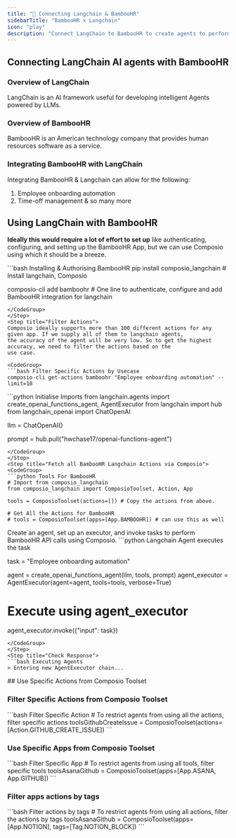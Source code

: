 ```yaml
---
title: "🚀 Connecting Langchain & BambooHR"
sidebarTitle: "BambooHR x Langchain"
icon: "play"
description: "Connect LangChain to BambooHR to create agents to perform tasks using natural language"
---
```


## Connecting LangChain AI agents with BambooHR

### Overview of LangChain

LangChain is an AI framework useful for developing intelligent Agents powered by LLMs.

### Overview of BambooHR

BambooHR is an American technology company that provides human resources software as a service.

### Integrating BambooHR with LangChain

Integrating BambooHR & Langchain can allow for the following:

1. Employee onboarding automation
2. Time-off management
& so many more

## Using LangChain with BambooHR

<Steps>
<Step title="Setting Up the Environment">

**Ideally this would require a lot of effort to set up** like authenticating, configuring, and setting up the BambooHR App, but we can use Composio using which it should be a breeze.

<CodeGroup>
```bash Installing & Authorising BambooHR
pip install composio_langchain # Install langchain, Composio 

composio-cli add bamboohr # One line to authenticate, configure and add BambooHR integration for langchain
```
</CodeGroup>
</Step>
<Step title="Filter Actions">
Composio ideally supports more than 100 different actions for any given app. If we supply all of them to langchain agents, 
the accuracy of the agent will be very low. So to get the highest accuracy, we need to filter the actions based on the 
use case.

<CodeGroup>
```bash Filter Specific Actions by Usecase
composio-cli get-actions bamboohr "Employee onboarding automation" --limit=10
```
</CodeGroup>

</Step>
<Step title="Import Base Packages">

<CodeGroup>
```python Initialise Imports
from langchain.agents import create_openai_functions_agent, AgentExecutor
from langchain import hub
from langchain_openai import ChatOpenAI


llm = ChatOpenAI()

prompt = hub.pull("hwchase17/openai-functions-agent")
```
</CodeGroup>
</Step>
<Step title="Fetch all BambooHR Langchain Actions via Composio">
<CodeGroup>
```python Tools For BambooHR
# Import from composio_langchain
from composio_langchain import ComposioToolset, Action, App

tools = ComposioToolset(actions=[]) # Copy the actions from above. 

# Get All the Actions for BambooHR
# tools = ComposioToolset(apps=[App.BAMBOOHR]) # can use this as well
```
</CodeGroup>
</Step>
<Step title="Execute the Agent">
Create an agent, set up an executor, and invoke tasks to perform BambooHR API calls using Composio. 
<CodeGroup>
```python Langchain Agent executes the task

task = "Employee onboarding automation"

agent = create_openai_functions_agent(llm, tools, prompt)
agent_executor = AgentExecutor(agent=agent, tools=tools, verbose=True)

# Execute using agent_executor
agent_executor.invoke({"input": task})
```
</CodeGroup>
</Step>
<Step title="Check Response">
```bash Executing Agents
> Entering new AgentExecutor chain...
```
</Step>
</Steps>
## Use Specific Actions from Composio Toolset

### Filter Specific Actions from Composio Toolset

<CodeGroup>
```bash Filter Specific Action
# To restrict agents from using all the actions, filter specific actions
toolsGithubCreateIssue = ComposioToolset(actions=[Action.GITHUB_CREATE_ISSUE])
```
</CodeGroup>

### Use Specific Apps from Composio Toolset
<CodeGroup>
```bash Filter Specific App
# To restrict agents from using all tools, filter specific tools
toolsAsanaGithub = ComposioToolset(apps=[App.ASANA, App.GITHUB])
```
</CodeGroup>

### Filter apps actions by tags 
<CodeGroup>
```bash Filter actions by tags
# To restrict agents from using all actions, filter the actions by tags
toolsAsanaGithub = ComposioToolset(apps=[App.NOTION], tags=[Tag.NOTION_BLOCK])
```
</CodeGroup>

